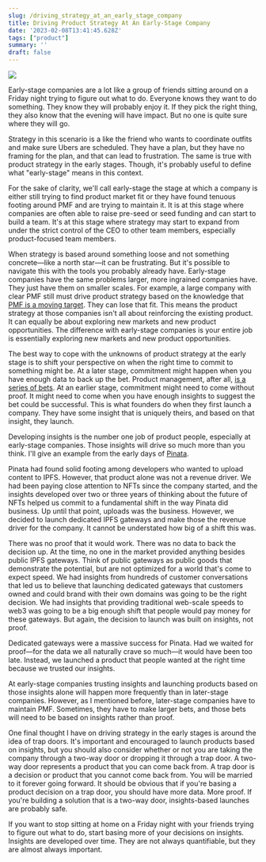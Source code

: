 ```yaml
---
slug: /driving_strategy_at_an_early_stage_company
title: Driving Product Strategy At An Early-Stage Company
date: '2023-02-08T13:41:45.628Z'
tags: ["product"]
summary: ''
draft: false
---
```

![](https://polluterofminds.mypinata.cloud/ipfs/QmenbXh4sQCz3NyGSpm9S8k7fzubKtoojT4gTZxansdsqS)

Early-stage companies are a lot like a group of friends sitting around on a Friday night trying to figure out what to do. Everyone knows they want to do something. They know they will probably enjoy it. If they pick the right thing, they also know that the evening will have impact. But no one is quite sure where they will go.

Strategy in this scenario is a like the friend who wants to coordinate outfits and make sure Ubers are scheduled. They have a plan, but they have no framing for the plan, and that can lead to frustration. The same is true with product strategy in the early stages. Though, it's probably useful to define what "early-stage" means in this context.

For the sake of clarity, we'll call early-stage the stage at which a company is either still trying to find product market fit or they have found tenuous footing around PMF and are trying to maintain it. It is at this stage where companies are often able to raise pre-seed or seed funding and can start to build a team. It's at this stage where strategy may start to expand from under the strict control of the CEO to other team members, especially product-focused team members.

When strategy is based around something loose and not something concrete—like a north star—it can be frustrating. But it's possible to navigate this with the tools you probably already have. Early-stage companies have the same problems larger, more ingrained companies have. They just have them on smaller scales. For example, a large company with clear PMF still must drive product strategy based on the knowledge that [PMF is a moving target](https://polluterofminds.substack.com/p/product-market-fit-is-like-the-speed). They can lose that fit. This means the product strategy at those companies isn't all about reinforcing the existing product. It can equally be about exploring new markets and new product opportunities. The difference with early-stage companies is your entire job is essentially exploring new markets and new product opportunities.

The best way to cope with the unknowns of product strategy at the early stage is to shift your perspective on when the right time to commit to something might be. At a later stage, commitment might happen when you have enough data to back up the bet. Product management, after all, [is a series of bets](https://basecamp.com/shapeup/2.3-chapter-09). At an earlier stage, commitment might need to come without proof. It might need to come when you have enough insights to suggest the bet could be successful. This is what founders do when they first launch a company. They have some insight that is uniquely theirs, and based on that insight, they launch.

Developing insights is the number one job of product people, especially at early-stage companies. Those insights will drive so much more than you think. I'll give an example from the early days of [Pinata](https://pinata.cloud).

Pinata had found solid footing among developers who wanted to upload content to IPFS. However, that product alone was not a revenue driver. We had been paying close attention to NFTs since the company started, and the insights developed over two or three years of thinking about the future of NFTs helped us commit to a fundamental shift in the way Pinata did business. Up until that point, uploads was the business. However, we decided to launch dedicated IPFS gateways and make those the revenue driver for the company. It cannot be understated how big of a shift this was.

There was no proof that it would work. There was no data to back the decision up. At the time, no one in the market provided anything besides public IPFS gateways. Think of public gateways as public goods that demonstrate the potential, but are not optimized for a world that's come to expect speed. We had insights from hundreds of customer conversations that led us to believe that launching dedicated gateways that customers owned and could brand with their own domains was going to be the right decision. We had insights that providing traditional web-scale speeds to web3 was going to be a big enough shift that people would pay money for these gateways. But again, the decision to launch was built on insights, not proof.

Dedicated gateways were a massive success for Pinata. Had we waited for proof—for the data we all naturally crave so much—it would have been too late. Instead, we launched a product that people wanted at the right time because we trusted our insights.

At early-stage companies trusting insights and launching products based on those insights alone will happen more frequently than in later-stage companies. However, as I mentioned before, later-stage companies have to maintain PMF. Sometimes, they have to make larger bets, and those bets will need to be based on insights rather than proof.

One final thought I have on driving strategy in the early stages is around the idea of trap doors. It's important and encouraged to launch products based on insights, but you should also consider whether or not you are taking the company through a two-way door or dropping it through a trap door. A two-way door represents a product that you can come back from. A trap door is a decision or product that you cannot come back from. You will be married to it forever going forward. It should be obvious that if you're basing a product decision on a trap door, you should have more data. More proof. If you're building a solution that is a two-way door, insights-based launches are probably safe.

If you want to stop sitting at home on a Friday night with your friends trying to figure out what to do, start basing more of your decisions on insights. Insights are developed over time. They are not always quantifiable, but they are almost always important.
